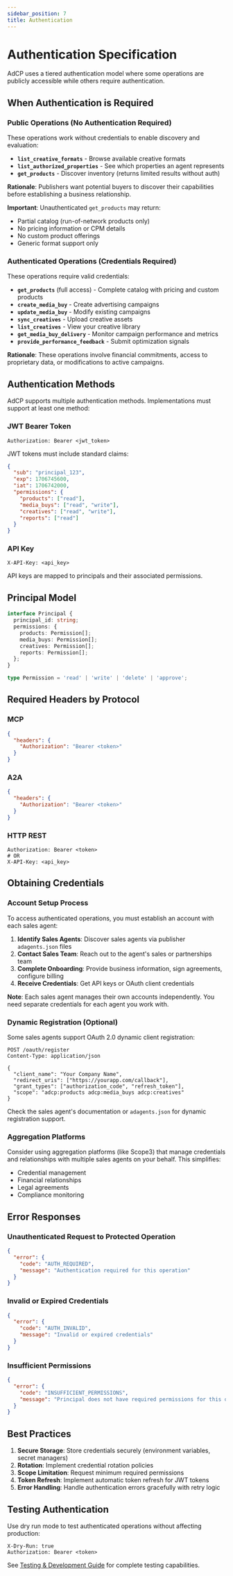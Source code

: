 ```yaml
---
sidebar_position: 7
title: Authentication
---
```


# Authentication Specification

AdCP uses a tiered authentication model where some operations are publicly accessible while others require authentication.

## When Authentication is Required

### Public Operations (No Authentication Required)

These operations work without credentials to enable discovery and evaluation:

- **`list_creative_formats`** - Browse available creative formats
- **`list_authorized_properties`** - See which properties an agent represents
- **`get_products`** - Discover inventory (returns limited results without auth)

**Rationale**: Publishers want potential buyers to discover their capabilities before establishing a business relationship.

**Important**: Unauthenticated `get_products` may return:
- Partial catalog (run-of-network products only)
- No pricing information or CPM details
- No custom product offerings
- Generic format support only

### Authenticated Operations (Credentials Required)

These operations require valid credentials:

- **`get_products`** (full access) - Complete catalog with pricing and custom products
- **`create_media_buy`** - Create advertising campaigns
- **`update_media_buy`** - Modify existing campaigns
- **`sync_creatives`** - Upload creative assets
- **`list_creatives`** - View your creative library
- **`get_media_buy_delivery`** - Monitor campaign performance and metrics
- **`provide_performance_feedback`** - Submit optimization signals

**Rationale**: These operations involve financial commitments, access to proprietary data, or modifications to active campaigns.

## Authentication Methods

AdCP supports multiple authentication methods. Implementations must support at least one method:

### JWT Bearer Token
```http
Authorization: Bearer <jwt_token>
```

JWT tokens must include standard claims:
```json
{
  "sub": "principal_123",
  "exp": 1706745600,
  "iat": 1706742000,
  "permissions": {
    "products": ["read"],
    "media_buys": ["read", "write"],
    "creatives": ["read", "write"],
    "reports": ["read"]
  }
}
```

### API Key
```http
X-API-Key: <api_key>
```

API keys are mapped to principals and their associated permissions.

## Principal Model

```typescript
interface Principal {
  principal_id: string;
  permissions: {
    products: Permission[];
    media_buys: Permission[];
    creatives: Permission[];
    reports: Permission[];
  };
}

type Permission = 'read' | 'write' | 'delete' | 'approve';
```

## Required Headers by Protocol

### MCP
```json
{
  "headers": {
    "Authorization": "Bearer <token>"
  }
}
```

### A2A
```json
{
  "headers": {
    "Authorization": "Bearer <token>"
  }
}
```

### HTTP REST
```http
Authorization: Bearer <token>
# OR
X-API-Key: <api_key>
```

## Obtaining Credentials

### Account Setup Process

To access authenticated operations, you must establish an account with each sales agent:

1. **Identify Sales Agents**: Discover sales agents via publisher `adagents.json` files
2. **Contact Sales Team**: Reach out to the agent's sales or partnerships team
3. **Complete Onboarding**: Provide business information, sign agreements, configure billing
4. **Receive Credentials**: Get API keys or OAuth client credentials

**Note**: Each sales agent manages their own accounts independently. You need separate credentials for each agent you work with.

### Dynamic Registration (Optional)

Some sales agents support OAuth 2.0 dynamic client registration:

```http
POST /oauth/register
Content-Type: application/json

{
  "client_name": "Your Company Name",
  "redirect_uris": ["https://yourapp.com/callback"],
  "grant_types": ["authorization_code", "refresh_token"],
  "scope": "adcp:products adcp:media_buys adcp:creatives"
}
```

Check the sales agent's documentation or `adagents.json` for dynamic registration support.

### Aggregation Platforms

Consider using aggregation platforms (like Scope3) that manage credentials and relationships with multiple sales agents on your behalf. This simplifies:
- Credential management
- Financial relationships
- Legal agreements
- Compliance monitoring

## Error Responses

### Unauthenticated Request to Protected Operation

```json
{
  "error": {
    "code": "AUTH_REQUIRED",
    "message": "Authentication required for this operation"
  }
}
```

### Invalid or Expired Credentials

```json
{
  "error": {
    "code": "AUTH_INVALID",
    "message": "Invalid or expired credentials"
  }
}
```

### Insufficient Permissions

```json
{
  "error": {
    "code": "INSUFFICIENT_PERMISSIONS",
    "message": "Principal does not have required permissions for this operation"
  }
}
```

## Best Practices

1. **Secure Storage**: Store credentials securely (environment variables, secret managers)
2. **Rotation**: Implement credential rotation policies
3. **Scope Limitation**: Request minimum required permissions
4. **Token Refresh**: Implement automatic token refresh for JWT tokens
5. **Error Handling**: Handle authentication errors gracefully with retry logic

## Testing Authentication

Use dry run mode to test authenticated operations without affecting production:

```http
X-Dry-Run: true
Authorization: Bearer <token>
```

See [Testing & Development Guide](../media-buy/advanced-topics/testing.mdx) for complete testing capabilities.